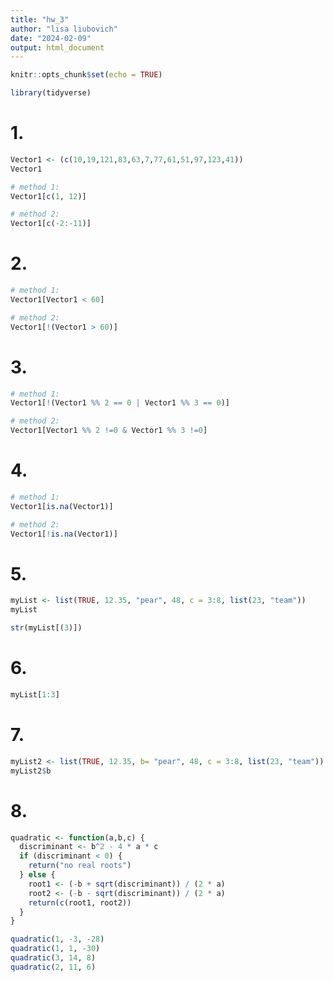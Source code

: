 ```yaml
---
title: "hw_3"
author: "lisa liubovich"
date: "2024-02-09"
output: html_document
---
```


```r
knitr::opts_chunk$set(echo = TRUE)
```

```r
library(tidyverse)
```

# 1.

```r
Vector1 <- (c(10,19,121,83,63,7,77,61,51,97,123,41))
Vector1
```

```r
# method 1:
Vector1[c(1, 12)]

# method 2:
Vector1[c(-2:-11)]
```

# 2.

```r
# method 1:
Vector1[Vector1 < 60]

# method 2:
Vector1[!(Vector1 > 60)]
```

# 3.

```r
# method 1:
Vector1[!(Vector1 %% 2 == 0 | Vector1 %% 3 == 0)]

# method 2:
Vector1[Vector1 %% 2 !=0 & Vector1 %% 3 !=0]
```

# 4.

```r
# method 1:
Vector1[is.na(Vector1)]

# method 2:
Vector1[!is.na(Vector1)]
```

# 5.

```r
myList <- list(TRUE, 12.35, "pear", 48, c = 3:8, list(23, "team"))
myList
```

```r
str(myList[(3)])
```

# 6.

```r
myList[1:3]
```

# 7.

```r
myList2 <- list(TRUE, 12.35, b= "pear", 48, c = 3:8, list(23, "team"))
myList2$b
```

# 8.

```r
quadratic <- function(a,b,c) {
  discriminant <- b^2 - 4 * a * c
  if (discriminant < 0) {
    return("no real roots")
  } else {
    root1 <- (-b + sqrt(discriminant)) / (2 * a)
    root2 <- (-b - sqrt(discriminant)) / (2 * a)
    return(c(root1, root2))
  }
}

quadratic(1, -3, -28)
quadratic(1, 1, -30)
quadratic(3, 14, 8)
quadratic(2, 11, 6)
```
